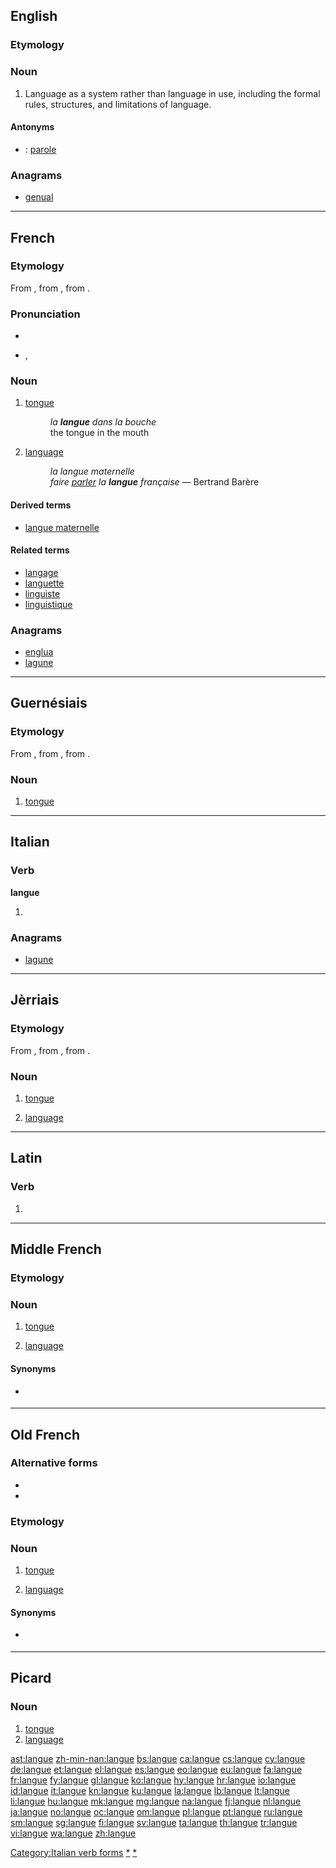 ==English==

===Etymology===
{{etyl|fr|en}}

===Noun===
{{wikipedia|Langue and parole}}
{{en-noun|-}}

# {{linguistics}} Language as a system rather than language in use, including the formal rules, structures, and limitations of language.

====Antonyms====
* {{qualifier|language in use}}: [[parole]]

===Anagrams===
* [[genual#English|genual]]

----

==French==

===Etymology===
From {{etyl|la|fr}} {{term|lingua||tongue, speech, language|lang=la}}, from {{etyl|OL.|fr}} {{term|dingua|lang=la}}, from {{etyl|ine-pro|fr}} {{recons|dn̥ǵʰwéh₂s||tongue, speech, language|lang=ine-pro}}.

===Pronunciation===
* {{audio|Fr-langue.ogg|audio}}
* {{IPA|/lɑ̃ɡ/|lang=fr}}, {{X-SAMPA|/lA~g/}}

===Noun===
{{fr-noun|f}}

# {{anatomy|lang=fr}} [[tongue]]
#: ''la '''langue''' dans la bouche''
#: the tongue in the mouth
# {{linguistics|lang=fr}} [[language]] {{gloss|system of communication using written or spoken words}}
#: ''la langue maternelle''
#: ''faire [[parler]] la '''langue''' française'' — Bertrand Barère

====Derived terms====
* [[langue maternelle]]

====Related terms====
* [[langage]]
* [[languette]]
* [[linguiste]]
* [[linguistique]]

===Anagrams===
* [[englua#French|englua]]
* [[lagune#French|lagune]]

----

==Guernésiais==

===Etymology===
From {{etyl|fro|roa-grn}} {{term|langue|lang=fro}}, from {{etyl|la|roa-grn}} {{term|lingua|lang=la}}, from {{etyl|ine-pro|roa-grn}} {{recons|dn̥ǵʰwéh₂s|lang=ine-pro}}.

===Noun===
{{roa-grn-noun|f}}

# {{anatomy|lang=roa-grn}} [[tongue]]

----

==Italian==

===Verb===
'''langue'''

# {{conjugation of|languire||3|s|pres|ind|lang=it}}

===Anagrams===
* [[lagune#Italian|lagune]]

[[Category:Italian verb forms]]

----

==Jèrriais==

===Etymology===
From {{etyl|fro|roa-jer}} {{term|langue|lang=fro}}, from {{etyl|la|roa-jer}} {{term|lingua|lang=la}}, from {{etyl|ine-pro|roa-jer}} {{recons|dn̥ǵʰwéh₂s|lang=ine-pro}}.

===Noun===
{{roa-jer-noun|f}}

# {{anatomy|lang=roa-jer}} [[tongue]]
# [[language]]

----

==Latin==

===Verb===
{{la-verb-form|languē}}

# {{conjugation of|langueo|langueō|2|s|pres|act|imp|lang=la}}

----

==Middle French==

===Etymology===
{{etyl|la|frm}} {{term|lingua|lang=la}}

===Noun===
{{frm-noun|f}}

# {{anatomy|lang=fro}} [[tongue]]
# [[language]]

====Synonyms====
* {{sense|language}} {{l|frm|langage}}

[[Category:frm:Languages|*]]

----

==Old French==

===Alternative forms===
* {{l|fro|lingue}}
* {{l|fro|lengue}}

===Etymology===
{{etyl|la|fro}} {{term|lingua|lang=la}}

===Noun===
{{fro-noun|f}}

# {{anatomy|lang=fro}} [[tongue]]
# [[language]]

====Synonyms====
* {{sense|language}} {{l|fro|language}}

[[Category:fro:Languages|*]]

----

==Picard==

===Noun===
{{head|pcd|noun|g=f|plural|langues}}

# [[tongue]]
# [[language]]

[[ast:langue]]
[[zh-min-nan:langue]]
[[bs:langue]]
[[ca:langue]]
[[cs:langue]]
[[cy:langue]]
[[de:langue]]
[[et:langue]]
[[el:langue]]
[[es:langue]]
[[eo:langue]]
[[eu:langue]]
[[fa:langue]]
[[fr:langue]]
[[fy:langue]]
[[gl:langue]]
[[ko:langue]]
[[hy:langue]]
[[hr:langue]]
[[io:langue]]
[[id:langue]]
[[it:langue]]
[[kn:langue]]
[[ku:langue]]
[[la:langue]]
[[lb:langue]]
[[lt:langue]]
[[li:langue]]
[[hu:langue]]
[[mk:langue]]
[[mg:langue]]
[[na:langue]]
[[fj:langue]]
[[nl:langue]]
[[ja:langue]]
[[no:langue]]
[[oc:langue]]
[[om:langue]]
[[pl:langue]]
[[pt:langue]]
[[ru:langue]]
[[sm:langue]]
[[sg:langue]]
[[fi:langue]]
[[sv:langue]]
[[ta:langue]]
[[th:langue]]
[[tr:langue]]
[[vi:langue]]
[[wa:langue]]
[[zh:langue]]